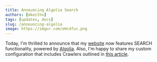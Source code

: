 ```yaml
---
title: Announcing Algolia Search
authors: [mkeithx]
tags: [updates, docs]
slug: /announcing-algolia
image: https://imgur.com/oHc4fuc.png
---
```


Today, I'm thrilled to announce that my [website](https://mkeithx.github.io/) now features SEARCH functionality, powered by [Algolia](https://docsearch.algolia.com/). Also, I'm happy to share my custom configuration that includes Crawlers outlined in [this article](../docs/contweaks/docusaurus/custom-algolia-search).


<!-- ## What's next?

Custom configuration for DocSearch and crawlers for Docusaurus ```--typescript``` variant. Stay tuned! -->



